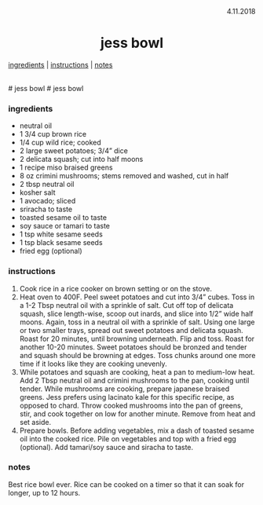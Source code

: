 <p align="right">4.11.2018</p>

<h1 align="center">jess bowl</h1>

<div align="center">
  <a href="#ingredients">ingredients</a> | 
  <a href="#instructions">instructions</a> | 
  <a href="#notes">notes</a>
</div>
<br>
# jess bowl
# jess bowl

### ingredients
- neutral oil
- 1 3/4 cup brown rice
- 1/4 cup wild rice; cooked
- 2 large sweet potatoes; 3/4" dice
- 2 delicata squash; cut into half moons
- 1 recipe miso braised greens
- 8 oz crimini mushrooms; stems removed and washed, cut in half
- 2 tbsp neutral oil
- kosher salt
- 1 avocado; sliced
- sriracha to taste
- toasted sesame oil to taste
- soy sauce or tamari to taste
- 1 tsp white sesame seeds
- 1 tsp black sesame seeds
- fried egg (optional)

### instructions
1. Cook rice in a rice cooker on brown setting or on the stove.
1. Heat oven to 400F. Peel sweet potatoes and cut into 3/4" cubes. Toss in a 1-2 Tbsp neutral oil with a 
sprinkle of salt. Cut off top of delicata squash, slice length-wise, scoop out inards, and slice into 1/2" wide 
half moons. Again, toss in a neutral oil with a sprinkle of salt. Using one large or two smaller trays, spread 
out sweet potatoes and delicata squash. Roast for 20 minutes, until browning underneath. Flip and toss. Roast for 
another 10-20 minutes. Sweet potatoes should be bronzed and tender and squash should be browning at edges. Toss 
chunks around one more time if it looks like they are cooking unevenly.
1. While potatoes and squash are cooking, heat a pan to medium-low heat. Add 2 Tbsp neutral oil and crimini mushrooms 
to the pan, cooking until tender. While mushrooms are cooking, prepare japanese braised greens. Jess prefers using 
lacinato kale for this specific recipe, as opposed to chard. Throw cooked mushrooms into the pan of greens, stir, and 
cook together on low for another minute. Remove from heat and set aside.
1. Prepare bowls. Before adding vegetables, mix a dash of toasted sesame oil into the cooked rice. Pile on vegetables 
and top with a fried egg (optional). Add tamari/soy sauce and siracha to taste.

### notes
Best rice bowl ever.  Rice can be cooked on a timer so that it can soak for longer, up to 12 hours. 

